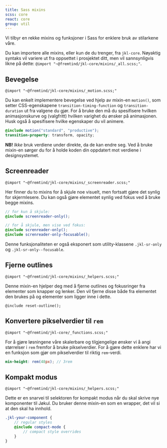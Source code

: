 ```yaml
---
title: Sass mixins
scss: core
react: core
group: util
---
```



<Ingress>Vi tilbyr en rekke mixins og funksjoner i Sass for enklere bruk av stilarkene våre.</Ingress>

Du kan importere alle mixins, eller kun de du trenger, fra `jkl-core`. Nøyaktig syntaks vil variere ut fra oppsettet i prosjektet ditt, men vil sannsynligvis likne på dette: `@import "~@fremtind/jkl-core/mixins/_all.scss;"`.

## Bevegelse

`@import "~@fremtind/jkl-core/mixins/_motion.scss;"`

Du kan enkelt implementere bevegelse ved hjelp av mixin-en `motion()`, som setter CSS-egenskapene `transition-timing-function` og `transition-duration` ut fra valgene du gjør. For å bruke den må du spesifisere hvilken animasjonskurve og (valgfritt) hvilken varighet du ønsker på animasjonen. Husk også å spesifisere hvilke egenskaper du vil animere.

```scss
@include motion("standard", "productive");
transition-property: transform, opacity;
```

**NB!** _Ikke_ bruk verdiene under direkte, da de kan endre seg. Ved å bruke mixin-en sørger du for å holde koden din oppdatert mot verdiene i designsystemet.

<EasingTable />
<TimingTable />

## Screenreader

`@import "~@fremtind/jkl-core/mixins/_screenreader.scss;"`

Her finner du to mixins for å skjule noe visuelt, men fortsatt gjøre det synlig for skjermlesere. Du kan også gjøre elementet synlig ved fokus ved å bruke begge mixins.

```scss
// for kun å skjule:
@include screenreader-only();

// for å skjule, men vise ved fokus:
@include screnreader-only();
@include screnreader-only-focusable();
```

Denne funksjonaliteten er også eksponert som utility-klassene `.jkl-sr-only` og `.jkl-sr-only--focusable`.

## Fjerne outlines

`@import "~@fremtind/jkl-core/mixins/_helpers.scss;"`

Denne mixin-en hjelper deg med å fjerne outlines og fokusringer fra elementer som knapper og lenker. Den vil fjerne disse både fra elementet den brukes på og elementer som ligger inne i dette.

`@include reset-outline();`

## Konvertere pikselverdier til `rem`

`@import "~@fremtind/jkl-core/_functions.scss;"`

For å gjøre løsningene våre skalerbare og tilgjengelige ønsker vi å angi størrelser i `rem` fremfor å bruke pikselverdier. For å gjøre dette enklere har vi en funksjon som gjør om pikselverdier til riktig `rem`-verdi.

```scss
min-height: rem(48px); // 3rem
```

## Kompakt modus

`@import "~@fremtind/jkl-core/mixins/_helpers.scss;"`

Dette er en snarvei til selektoren for kompakt modus når du skal skrive nye komponenter til Jøkul. Du bruker denne mixin-en som en wrapper, det vil si at den skal ha innhold.

```scss
.jkl-your-component {
    // regular styles
    @include compact-mode {
        // compact style overrides
    }
}
```
